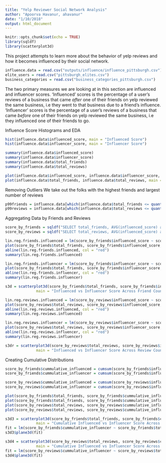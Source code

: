 ```yaml
---
title: "Yelp Reviewer Social Network Analysis"
author: "Apoorva Havanur, ahavanur"
date: "1/10/2018"
output: html_document
---
```


```r
knitr::opts_chunk$set(echo = TRUE)
library(sqldf)
library(scatterplot3d)
```

This project attempts to learn more about the behavior of yelp reviews and how it becomes influenced by their social network. 

```r
influence.data = read.csv("outputs/influence/influence_pittsburgh.csv")
elite_users = read.csv("pittsburgh_elites.csv")
business_categories = read.csv("business_categories_pittsburgh.csv")
```
The two primary measures we are looking at in this section are influenced and influencer scores. \newline 
'Influenced' scores is the percentage of a user's reviews of a business that came *after* one of their friends on yelp reviewed the same business, i.e they went to that business due to a friend's influence.  
\newline 
'Influencer' scores is the percentage of a user's reviews of a business that came *before* one of their friends on yelp reviewed the same business, i.e they influenced one of their friends to go. 

Influence Score Histograms and EDA
```r
hist(influence.data$influenced_score, main = "Influenced Score")
hist(influence.data$influencer_score, main = "Influencer Score")
```

```r
summary(influence.data$influenced_score)
summary(influence.data$influencer_score)
summary(influence.data$total_friends)
summary(influence.data$total_reviews)
```

```r
plot(influence.data$influenced_score, influence.data$influencer_score, main = "Influenced vs. Influencer Scores", xlab = "Influenced Score", ylab = "Influencer Score")
plot(influence.data$total_friends, influence.data$total_reviews, main = "Friends vs. Reviews", xlab = "User's Number of Friends", ylab = "User's Number of Reviews")
```

Removing Outliers
We take out the folks with the highest friends and largest number of reviews
```r
p99friends = influence.data[which(influence.data$total_friends <= quantile(influence.data$total_friends, seq(0,1,0.01))[100]),]
p99reviews = influence.data[which(influence.data$total_reviews <= quantile(influence.data$total_reviews, seq(0,1,0.01))[100]),]
```

Aggregating Data by Friends and Reviews
```r
score_by_friends = sqldf("SELECT total_friends, AVG(influenced_score) as influenced_score, AVG(influencer_score) as influencer_score, COUNT(1) as num FROM p99friends GROUP BY 1")
score_by_reviews = sqldf("SELECT total_reviews, AVG(influenced_score) as influenced_score, AVG(influencer_score) as influencer_score, COUNT(1) as num FROM p99reviews GROUP BY 1")
```

```r
lin.reg.friends.influenced = lm(score_by_friends$influenced_score ~ score_by_friends$total_friends)
plot(score_by_friends$total_friends, score_by_friends$influenced_score, main = "Influenced Score by Number of Friends", xlab = "Friends", ylab = "Influenced Score", pch = 20)
abline(lin.reg.friends.influenced, col = "red")
summary(lin.reg.friends.influenced)
```

```r
lin.reg.friends.influencer = lm(score_by_friends$influencer_score ~ score_by_friends$total_friends)
plot(score_by_friends$total_friends, score_by_friends$influencer_score, main = "Influencer Score by Number of Friends", xlab = "Friends", ylab = "Influencer Score", pch = 20)
abline(lin.reg.friends.influencer, col = "red")
summary(lin.reg.friends.influencer)
```

```r
s3d = scatterplot3d(score_by_friends$total_friends, score_by_friends$influenced_score, score_by_friends$influencer_score,
              main = "Influenced vs Influencer Score Across Friend Count", xlab = "Number of Friends", ylab = "Influenced Score", zlab = "Influencer Score", type = "h", pch = 20, angle = 40)
```


```r
lin.reg.reviews.influenced = lm(score_by_reviews$influenced_score ~ score_by_reviews$total_reviews)
plot(score_by_reviews$total_reviews, score_by_reviews$influenced_score, main = "Influenced Score by Number of Reviews", xlab = "Reviews", ylab = "Influenced Score", pch = 20)
abline(lin.reg.reviews.influenced, col = "red")
summary(lin.reg.reviews.influenced)
```

```r
lin.reg.reviews.influencer = lm(score_by_reviews$influencer_score ~ score_by_reviews$total_reviews)
plot(score_by_reviews$total_reviews, score_by_reviews$influencer_score, main = "Influencer Score by Number of Reviews", xlab = "Reviews", ylab = "Influencer Score", pch = 20)
abline(lin.reg.reviews.influencer, col = "red")
summary(lin.reg.reviews.influencer)
```

```r
s3dr = scatterplot3d(score_by_reviews$total_reviews, score_by_reviews$influenced_score, score_by_reviews$influencer_score,
              main = "Influenced vs Influencer Score Across Review Count", xlab = "Number of Reviews", ylab = "Influenced Score", zlab = "Influencer Score", type = "h", pch = 20)
```




Creating Cumulative Distributions 
```r
score_by_friends$cummulative_influenced = cumsum(score_by_friends$influenced_score*score_by_friends$num)/cumsum(score_by_friends$num)
score_by_friends$cummulative_influencer = cumsum(score_by_friends$influencer_score*score_by_friends$num)/cumsum(score_by_friends$num)

score_by_reviews$cummulative_influenced = cumsum(score_by_reviews$influenced_score*score_by_reviews$num)/cumsum(score_by_reviews$num)
score_by_reviews$cummulative_influencer = cumsum(score_by_reviews$influencer_score*score_by_reviews$num)/cumsum(score_by_reviews$num)
```

```r
plot(score_by_friends$total_friends, score_by_friends$cummulative_influenced, main="Cumulative Influenced Score Over Number of Friends", xlab = "Cumulative Friend Count",ylab = "Average Influenced Score", pch = 20)
plot(score_by_friends$total_friends, score_by_friends$cummulative_influencer, main="Cumulative Influencer Score Over Number of Friends", xlab = "Cumulative Friend Count",ylab = "Average Influencer Score", pch = 20)
plot(score_by_reviews$total_reviews, score_by_reviews$cummulative_influenced, main="Cumulative Influenced Score Over Number of Reviews", xlab = "Cumulative Review Count",ylab = "Average Influenced Score", pch = 20)
plot(score_by_reviews$total_reviews, score_by_reviews$cummulative_influencer, main="Cumulative Influencer Score Over Number of Reviews", xlab = "Cumulative Review Count",ylab = "Average Influencer Score", pch = 20)
```

```r
s3d3 = scatterplot3d(score_by_friends$total_friends, score_by_friends$cummulative_influenced, score_by_friends$cummulative_influencer,
              main = "Cumulative Influenced vs Influencer Score Across Friend Count", xlab = "Cumulative Number of Friends", ylab = "Avg. Influenced Score", zlab = "Avg. Influencer Score", pch = 20, angle = 40)
fit = lm(score_by_friends$cummulative_influencer ~ score_by_friends$total_friends+ score_by_friends$cummulative_influenced)
s3d3$plane3d(fit)
```

```r
s3d4 = scatterplot3d(score_by_reviews$total_reviews, score_by_reviews$cummulative_influenced, score_by_reviews$cummulative_influencer,
              main = "Cumulative Influenced vs Influencer Score Across Review Count", xlab = "Cumulative Number of Friends", ylab = "Avg. Influenced Score", zlab = "Avg. Influencer Score", pch = 20, angle = 40)
fit = lm(score_by_reviews$cummulative_influencer ~ score_by_reviews$total_reviews+ score_by_reviews$cummulative_influenced)
s3d4$plane3d(fit)
```

